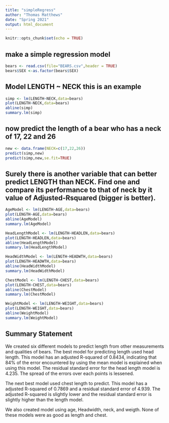 ```yaml
---
title: "simpleRegress"
author: "Thomas Matthews"
date: "Spring 2021"
output: html_document
---
```


```r
knitr::opts_chunk$set(echo = TRUE)
```

## make a simple regression model

```r
bears <- read.csv(file="BEARS.csv",header = TRUE)
bears$SEX <-as.factor(bears$SEX)
```

## Model LENGTH ~ NECK  this is an example  

```r
simp <- lm(LENGTH~NECK,data=bears)
plot(LENGTH~NECK,data=bears)
abline(simp)
summary.lm(simp)
```

## now predict the length of a bear who has a neck of 17, 22 and 26


```r
new <- data.frame(NECK=c(17,22,26))
predict(simp,new)
predict(simp,new,se.fit=TRUE)
```
## Surely there is another variable that can better predict LENGTH than NECK. Find one and compare its performance to that of neck by it value of Adjusted-Rsquared (bigger is better).


```r
AgeModel <- lm(LENGTH~AGE,data=bears)
plot(LENGTH~AGE,data=bears)
abline(AgeModel)
summary.lm(AgeModel)
```
```r
HeadLengthModel <- lm(LENGTH~HEADLEN,data=bears)
plot(LENGTH~HEADLEN,data=bears)
abline(HeadLengthModel)
summary.lm(HeadLengthModel)
```
```r
HeadWidthModel <- lm(LENGTH~HEADWTH,data=bears)
plot(LENGTH~HEADWTH,data=bears)
abline(HeadWidthModel)
summary.lm(HeadWidthModel)
```
```r
ChestModel <- lm(LENGTH~CHEST,data=bears)
plot(LENGTH~CHEST,data=bears)
abline(ChestModel)
summary.lm(ChestModel)
```
```r
WeightModel <- lm(LENGTH~WEIGHT,data=bears)
plot(LENGTH~WEIGHT,data=bears)
abline(WeightModel)
summary.lm(WeightModel)
```

## Summary Statement

We created six different models to predict length from other measurements and qualities of bears. The best model for predicting length used head length. This model has an adjusted R-squared of 0.8434, indicating that 84% of the error encountered by using the mean model is explained when using this model. The residual standard error for the head length model is 4.235. The spread of the errors over each points is lessened. 

The next best model used chest length to predict.  This model has a adjusted R-squared of 0.7869 and a residual standard error of 4.939. The adjusted R-squared is slightly lower and the residual standard error is slightly higher than the length model. 

We also created model using age, Headwidth, neck, and weigth. None of these models were as good as length and chest. 